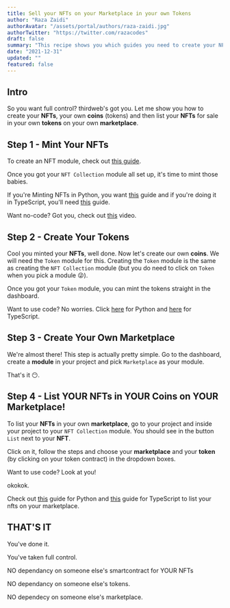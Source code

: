 ```yaml
---
title: Sell your NFTs on your Marketplace in your own Tokens
author: "Raza Zaidi"
authorAvatar: "/assets/portal/authors/raza-zaidi.jpg"
authorTwitter: "https://twitter.com/razacodes"
draft: false
summary: "This recipe shows you which guides you need to create your NFTs, Tokens and Marketplace" 
date: "2021-12-31"
updated: ""
featured: false
---
```


## Intro

So you want full control? thirdweb's got you. Let me show you how to create your **NFTs**, your own **coins** (tokens) and then list your **NFTs** for sale in your own **tokens** on your own **marketplace**.

## Step 1 - Mint Your NFTs

To create an NFT module, check out [this guide](/learn/introduction).

Once you got your `NFT Collection` module all set up, it's time to mint those babies.

If you're Minting NFTs in Python, you want [this](/guides/mint-nft-collection-with-python-sdk) guide and if you're doing it in TypeScript, you'll need [this](/guides/mint-nft-collection-using-typescript-sdk) guide.

Want no-code? Got you, check out [this](https://www.youtube.com/watch?v=AW4AF5nejyg) video.

## Step 2 - Create Your Tokens

Cool you minted your **NFTs**, well done. Now let's create our own **coins**. We will need the `Token` module for this. Creating the `Token` module is the same as creating the `NFT Collection` module (but you do need to click on `Token` when you pick a module 😜).

Once you got your `Token` module, you can mint the tokens straight in the dashboard.

Want to use code? No worries. Click [here](/guides/create-your-currency-with-python-sdk) for Python and [here](/guides/create-your-currency-with-typescript-sdk) for TypeScript.

## Step 3 - Create Your Own Marketplace

We're almost there! This step is actually pretty simple. Go to the dashboard, create a **module** in your project and pick `Marketplace` as your module.

That's it 😶.

## Step 4 - List YOUR NFTs in YOUR Coins on YOUR Marketplace!

To list your **NFTs** in your own **marketplace**, go to your project and inside your project to your `NFT Collection` module. You should see in the button `List` next to your **NFT**.

Click on it, follow the steps and choose your **marketplace** and your **token** (by clicking on your token contract) in the dropdown boxes.

Want to use code? Look at you! 

okokok.

Check out [this](/guides/create-a-marketplace-with-python-sdk) guide for Python and [this](/guides/create-your-own-marketplace-with-thirdweb-typescript-sdk) guide for TypeScript to list your nfts on your marketplace.

## THAT'S IT

You've done it.

You've taken full control. 

NO dependancy on someone else's smartcontract for YOUR NFTs

NO dependancy on someone else's tokens.

NO dependecy on someone else's marketplace.

<MdxNavigation>
  <MdxNavigationItem
    href="/learn/recipes"
    title="Recipes"
  />
  <MdxNavigationItem
    href="/learn/code-examples"
    title="Code Examples"
    next
  />
</MdxNavigation>